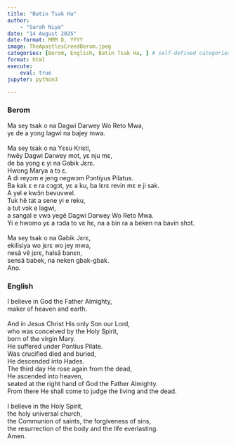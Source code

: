 ```yaml
---
title: "Batin Tsak Ha"
author: 
    - "Sarah Niya"
date: "14 August 2025"
date-format: MMM D, YYYY
image: TheApostlesCreedBerom.jpeg
categories: [Berom, English, Batin Tsak Ha, ] # self-defined categories
format: html
execute:
    eval: true
jupyter: python3

---
```


:::: {.panel-tabset}

### Berom
Ma sey tsak o na Dagwi Darwey Wo Reto Mwa,<br>
yɛ de a yong lagwi na bajey mwa.<br>
<br>
Ma sey tsak o na Yɛsu Kristi,<br>
hwêy Dagwi Darwey mot, yɛ nju mɛ,<br>
de ba yong ɛ yi na Gabik Jɛrɛ.<br>
Hwong Marya a tɔ ɛ.<br>
A di reyɔm e jeng negwɔm Pɔntiyus Pilatus.<br>
Ba kak ɛ e ra cɔgɔt, yɛ a ku, ba lɛrɛ revin mɛ e ji sak.<br>
A yel e kwɔ̂n bevuvwel.<br>
Tuk hê tat a sene yi e reku,<br>
a tut vɔk e lagwi,<br>
a sangal e vwɔ yegê Dagwi Darwey Wo Reto Mwa.<br>
Yi e hwomo yɛ a rɔda to vɛ hɛ, na a bin ra a beken na bavin shɔt.<br>
<br>
Ma sey tsak o na Gabik Jɛrɛ,<br>
ekilisiya wo jɛrɛ wo jey mwa,<br>
nesâ vê jɛrɛ, halsâ banɛn,<br>
sensâ babek, na neken gbak-gbak.<br>
Ano.<br>



### English
I believe in God the Father Almighty,<br>
maker of heaven and earth.<br>
<br>
And in Jesus Christ His only Son our Lord,<br>
who was conceived by the Holy Spirit,<br>
born of the virgin Mary.<br>
He suffered under Pontius Pilate.<br>
Was crucified died and buried,<br>
He descended into Hades.<br>
The third day He rose again from the dead,<br>
He ascended into heaven,<br>
seated at the right hand of God the Father Almighty.<br>
From there He shall come to judge the living and the dead.<br>
<br>
I believe in the Holy Spirit,<br>
the holy universal church,<br>
the Communion of saints, the forgiveness of sins,<br>
the resurrection of the body and the life everlasting.<br>
Amen.<br>

::::







